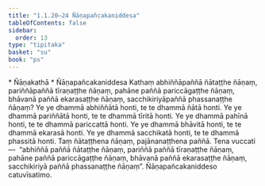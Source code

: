```yaml
---
title: "1.1.20–24 Ñāṇapañcakaniddesa"
tableOfContents: false
sidebar:
  order: 13
type: "tipitaka"
basket: "su"
book: "ps"
---
```



<DynamicBreadcrumb />

<Paragraph type="center" book="ps">
* Ñāṇakathā
</Paragraph>

<Paragraph type="center" book="ps">
* Ñāṇapañcakaniddesa
</Paragraph>

<Division number="75" book="ps" bookNo="26" page="84">

<Paragraph number="522" book="ps">
Kathaṃ abhiññāpaññā ñātaṭṭhe ñāṇaṃ, pariññāpaññā tīraṇaṭṭhe ñāṇaṃ, pahāne paññā pariccāgaṭṭhe ñāṇaṃ, bhāvanā paññā ekarasaṭṭhe ñāṇaṃ, sacchikiriyāpaññā phassanaṭṭhe ñāṇaṃ? Ye ye dhammā abhiññātā honti, te te dhammā ñātā honti. Ye ye dhammā pariññātā honti, te te dhammā tīritā honti. Ye ye dhammā pahīnā honti, te te dhammā pariccattā honti. Ye ye dhammā bhāvitā honti, te te dhammā ekarasā honti. Ye ye dhammā sacchikatā honti, te te dhammā phassitā honti. Taṃ ñātaṭṭhena ñāṇaṃ, pajānanaṭṭhena paññā. Tena vuccati—  “abhiññā paññā ñātaṭṭhe ñāṇaṃ, pariññā paññā tīraṇaṭṭhe ñāṇaṃ, pahāne paññā pariccāgaṭṭhe ñāṇaṃ, bhāvanā paññā ekarasaṭṭhe ñāṇaṃ, sacchikiriyā paññā phassanaṭṭhe ñāṇaṃ”.

</Paragraph>
</Division>

<Paragraph number="523" type="center" book="ps">
Ñāṇapañcakaniddeso catuvīsatimo.
</Paragraph>